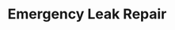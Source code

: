 ---
title: Emergency Leak Repair
description: "Emergency leak repair services for roofing systems. Fast and reliable solutions."
icon: "@/assets/roofing.png"
featuredImage: "@/assets/roof-work.jpg"
parent: "roofing"
---